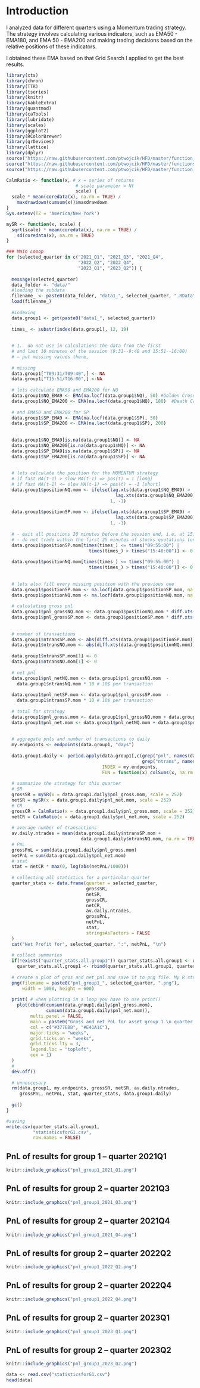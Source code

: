 # Introduction

I analyzed data for different quarters using a Momentum trading strategy. The strategy involves calculating various indicators, such as EMA50 - EMA180, and EMA 50 - EMA200 and making trading decisions based on the relative positions of these indicators.


I obtained these EMA based on that Grid Search I applied to get the best results.


```{r setup, include=FALSE}
library(xts)
library(chron)
library(TTR)
library(tseries)
library(knitr)
library(kableExtra)
library(quantmod)
library(caTools)
library(lubridate)
library(scales)
library(ggplot2)
library(RColorBrewer)
library(grDevices)
library(lattice)
library(dplyr)
source("https://raw.githubusercontent.com/ptwojcik/HFD/master/function_mySR.R")
source("https://raw.githubusercontent.com/ptwojcik/HFD/master/functions_plotHeatmap.R")
source("https://raw.githubusercontent.com/ptwojcik/HFD/master/function_positionVB_new.R")
```

```{r}
CalmRatio <- function(x, # x = series of returns
                          # scale parameter = Nt
                          scale) {
  scale * mean(coredata(x), na.rm = TRUE) / 
    maxdrawdown(cumsum(x))$maxdrawdown
}
Sys.setenv(TZ = 'America/New_York')
```

```{r}
mySR <- function(x, scale) {
  sqrt(scale) * mean(coredata(x), na.rm = TRUE) / 
    sd(coredata(x), na.rm = TRUE)
} 
```


```{r}
### Main Looop
for (selected_quarter in c("2021_Q1", "2021_Q3", "2021_Q4", 
                           "2022_Q2", "2022_Q4", 
                           "2023_Q1", "2023_Q2")) {
  
  message(selected_quarter)
  data_folder <- "data/"
  #loading the subdata
  filename_ <- paste0(data_folder, "data1_", selected_quarter, ".RData")
  load(filename_)
  
  #indexing
  data.group1 <- get(paste0("data1_", selected_quarter))
  
  times_ <- substr(index(data.group1), 12, 19)
  
  
  # 1.	do not use in calculations the data from the first 
  # and last 10 minutes of the session (9:31--9:40 and 15:51--16:00)
  # – put missing values there,
  
  # missing
  data.group1["T09:31/T09:40",] <- NA 
  data.group1["T15:51/T16:00",] <-NA
  
  # lets calculate EMA50 and EMA200 for NQ
  data.group1$NQ_EMA9 <- EMA(na.locf(data.group1$NQ), 50) #Golden Cross
  data.group1$NQ_EMA200 <- EMA(na.locf(data.group1$NQ), 180)  #Death Cross
  
  # and EMA50 and EMA200 for SP
  data.group1$SP_EMA9 <- EMA(na.locf(data.group1$SP), 50)
  data.group1$SP_EMA200 <- EMA(na.locf(data.group1$SP), 200)
  
  
  data.group1$NQ_EMA9[is.na(data.group1$NQ)] <- NA
  data.group1$NQ_EMA200[is.na(data.group1$NQ)] <- NA
  data.group1$SP_EMA9[is.na(data.group1$SP)] <- NA
  data.group1$SP_EMA200[is.na(data.group1$SP)] <- NA
  
  
  # lets calculate the position for the MOMENTUM strategy
  # if fast MA(t-1) > slow MA(t-1) => pos(t) = 1 [long]
  # if fast MA(t-1) <= slow MA(t-1) => pos(t) = -1 [short]
  data.group1$positionNQ.mom <- ifelse(lag.xts(data.group1$NQ_EMA9) >
                                         lag.xts(data.group1$NQ_EMA200),
                                       1, -1)
  
  data.group1$positionSP.mom <- ifelse(lag.xts(data.group1$SP_EMA9) >
                                         lag.xts(data.group1$SP_EMA200),
                                       1, -1)
  
  # - exit all positions 20 minutes before the session end, i.e. at 15:40
  # - do not trade within the first 25 minutes of stocks quotations (until 09:55)
  data.group1$positionSP.mom[times(times_) <= times("09:55:00") | 
                               times(times_) > times("15:40:00")] <- 0
  
  data.group1$positionNQ.mom[times(times_) <= times("09:55:00") | 
                               times(times_) > times("15:40:00")] <- 0
  
  
  # lets also fill every missing position with the previous one
  data.group1$positionSP.mom <- na.locf(data.group1$positionSP.mom, na.rm = FALSE)
  data.group1$positionNQ.mom <- na.locf(data.group1$positionNQ.mom, na.rm = FALSE)
  
  # calculating gross pnl
  data.group1$pnl_grossNQ.mom <- data.group1$positionNQ.mom * diff.xts(data.group1$NQ) * 20
  data.group1$pnl_grossSP.mom <- data.group1$positionSP.mom * diff.xts(data.group1$SP) * 50
  
  
  # number of transactions
  data.group1$ntransSP.mom <- abs(diff.xts(data.group1$positionSP.mom))
  data.group1$ntransNQ.mom <- abs(diff.xts(data.group1$positionNQ.mom))
  
  data.group1$ntransSP.mom[1] <- 0
  data.group1$ntransNQ.mom[1] <- 0
  
  # net pnl
  data.group1$pnl_netNQ.mom <- data.group1$pnl_grossNQ.mom  -
    data.group1$ntransNQ.mom * 10 # 10$ per transaction
  
  data.group1$pnl_netSP.mom <- data.group1$pnl_grossSP.mom  -
    data.group1$ntransSP.mom * 10 # 10$ per transaction
  
  # total for strategy
  data.group1$pnl_gross.mom <- data.group1$pnl_grossNQ.mom + data.group1$pnl_grossSP.mom
  data.group1$pnl_net.mom <- data.group1$pnl_netNQ.mom + data.group1$pnl_netSP.mom
  
  
  # aggregate pnls and number of transactions to daily
  my.endpoints <- endpoints(data.group1, "days")
  
  data.group1.daily <- period.apply(data.group1[,c(grep("pnl", names(data.group1)),
                                                   grep("ntrans", names(data.group1)))],
                                    INDEX = my.endpoints, 
                                    FUN = function(x) colSums(x, na.rm = TRUE))
  
  # summarize the strategy for this quarter
  # SR
  grossSR = mySR(x = data.group1.daily$pnl_gross.mom, scale = 252)
  netSR = mySR(x = data.group1.daily$pnl_net.mom, scale = 252)
  # CR
  grossCR = CalmRatio(x = data.group1.daily$pnl_gross.mom, scale = 252)
  netCR = CalmRatio(x = data.group1.daily$pnl_net.mom, scale = 252)
  
  # average number of transactions
  av.daily.ntrades = mean(data.group1.daily$ntransSP.mom + 
                            data.group1.daily$ntransNQ.mom, na.rm = TRUE)
  # PnL
  grossPnL = sum(data.group1.daily$pnl_gross.mom)
  netPnL = sum(data.group1.daily$pnl_net.mom)
  # stat
  stat = netCR * max(0, log(abs(netPnL/1000)))
  
  # collecting all statistics for a particular quarter
  quarter_stats <- data.frame(quarter = selected_quarter,
                              grossSR,
                              netSR,
                              grossCR,
                              netCR,
                              av.daily.ntrades,
                              grossPnL,
                              netPnL,
                              stat,
                              stringsAsFactors = FALSE
  )
  cat("Net Profit for", selected_quarter, ":", netPnL, "\n")
  
  # collect summaries
  if(!exists("quarter_stats.all.group1")) quarter_stats.all.group1 <- quarter_stats else
    quarter_stats.all.group1 <- rbind(quarter_stats.all.group1, quarter_stats)
  
  # create a plot of gros and net pnl and save it to png file. My R studio right-pane doesn't work. so i save
  png(filename = paste0("pnl_group1_", selected_quarter, ".png"),
      width = 1000, height = 600)
  
  print( # when plotting in a loop you have to use print()
    plot(cbind(cumsum(data.group1.daily$pnl_gross.mom),
               cumsum(data.group1.daily$pnl_net.mom)),
         multi.panel = FALSE,
         main = paste0("Gross and net PnL for asset group 1 \n quarter ", selected_quarter), 
         col = c("#377EB8", "#E41A1C"),
         major.ticks = "weeks", 
         grid.ticks.on = "weeks",
         grid.ticks.lty = 3,
         legend.loc = "topleft",
         cex = 1)
  )
  #
  dev.off()
  
  # unneccesary
  rm(data.group1, my.endpoints, grossSR, netSR, av.daily.ntrades,
     grossPnL, netPnL, stat, quarter_stats, data.group1.daily)
  
  gc()
} 

```

```{r}
#saving
write.csv(quarter_stats.all.group1, 
          "statisticsforG1.csv",
          row.names = FALSE)
```

## PnL of results for **group 1** -- quarter 2021Q1

```{r, echo = F, out.width ='100%'}
knitr::include_graphics("pnl_group1_2021_Q1.png")

```


## PnL of results for **group 2** -- quarter 2021Q3

```{r, echo = F, out.width ='100%'}
knitr::include_graphics("pnl_group1_2021_Q3.png")

```


## PnL of results for **group 2** -- quarter 2021Q4

```{r, echo = F, out.width ='100%'}
knitr::include_graphics("pnl_group1_2021_Q4.png")

```

## PnL of results for **group 2** -- quarter 2022Q2

```{r, echo = F, out.width ='100%'}
knitr::include_graphics("pnl_group1_2022_Q2.png")

```

## PnL of results for **group 2** -- quarter 2022Q4

```{r, echo = F, out.width ='100%'}
knitr::include_graphics("pnl_group1_2022_Q4.png")

```

## PnL of results for **group 2** -- quarter 2023Q1

```{r, echo = F, out.width ='100%'}
knitr::include_graphics("pnl_group1_2023_Q1.png")

```

## PnL of results for **group 2** -- quarter 2023Q2

```{r, echo = F, out.width ='100%'}
knitr::include_graphics("pnl_group1_2023_Q2.png")

```

```{r}
data <- read.csv("statisticsforG1.csv")
head(data)
```


